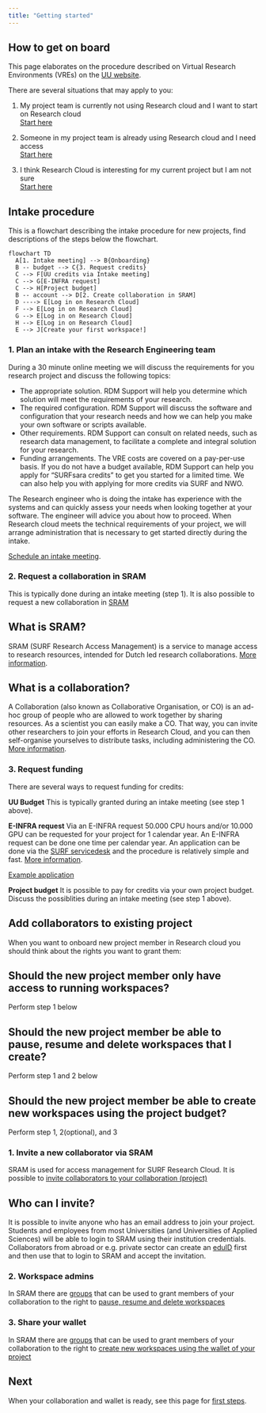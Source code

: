 ```yaml
---
title: "Getting started"
---
```


## How to get on board

This page elaborates on the procedure described on Virtual Research Environments (VREs) on the [UU website](https://www.uu.nl/en/research/research-data-management/tools-services/software-and-computing/virtual-research-environments).

There are several situations that may apply to you:  

1. My project team is currently not using Research cloud and I want to start on Research cloud  
[Start here](#steps-for-setting-up-a-new-research-cloud-project)  

2. Someone in my project team is already using Research cloud and I need access  
[Start here](#add-collaborators-to-existing-project)  

3. I think Research Cloud is interesting for my current project but I am not sure  
[Start here](#steps-for-setting-up-a-new-research-cloud-project)  

## Intake procedure

This is a flowchart describing the intake procedure for new projects, find descriptions of the steps below the flowchart.

```mermaid
flowchart TD
  A[1. Intake meeting] --> B{Onboarding}
  B -- budget --> C{3. Request credits}
  C --> F[UU credits via Intake meeting]
  C --> G[E-INFRA request]
  C --> H[Project budget]
  B -- account --> D[2. Create collaboration in SRAM]
  D ----> E[Log in on Research Cloud]
  F --> E[Log in on Research Cloud]
  G --> E[Log in on Research Cloud]
  H --> E[Log in on Research Cloud]
  E --> J[Create your first workspace!]

```

### 1. Plan an intake with the Research Engineering team
During a 30 minute online meeting we will discuss the requirements for you research project and discuss the following topics:

* The appropriate solution. RDM Support will help you determine which solution will meet the requirements of your research. 
* The required configuration. RDM Support will discuss the software and configuration that your research needs and how we can help you make your own software or scripts available.
* Other requirements. RDM Support can consult on related needs, such as research data management, to facilitate a complete and integral solution for your research.
* Funding arrangements. The VRE costs are covered on a pay-per-use basis. If you do not have a budget available, RDM Support can help you apply for “SURFsara credits” to get you started for a limited time. We can also help you with applying for more credits via SURF and NWO.

The Research engineer who is doing the intake has experience with the systems and can quickly assess your needs when looking together at your software. The engineer will advice you about how to proceed. When Research cloud meets the technical requirements of your project, we will arrange administration that is necessary to get started directly during the intake.

[Schedule an intake meeting](https://outlook.office365.com/owa/calendar/HPCSupport1@solisservices.onmicrosoft.com/bookings/).

### 2. Request a collaboration in SRAM

This is typically done during an intake meeting (step 1). It is also possible to request a new collaboration in [SRAM](https://sram.surf.nl)

::: {.callout-note collapse="true"}
## What is SRAM?

SRAM (SURF Research Access Management) is a service to manage access to research resources, intended for Dutch led research collaborations. [More information](https://wiki.surfnet.nl/pages/viewpage.action?pageId=31105834).
:::

::: {.callout-note collapse="true"}
## What is a collaboration?

A Collaboration (also known as Collaborative Organisation, or CO) is an ad-hoc group of people who are allowed to work together by sharing resources. As a scientist you can easily make a CO. That way, you can invite other researchers to join your efforts in Research Cloud, and you can then self-organise yourselves to distribute tasks, including administering the CO. [More information](https://servicedesk.surf.nl/wiki/pages/viewpage.action?pageId=17825822).

:::

### 3. Request funding
There are several ways to request funding for credits:  

**UU Budget**
This is typically granted during an intake meeting (see step 1 above).

**E-INFRA request**
Via an E-INFRA request 50.000 CPU hours and/or 10.000 GPU can be requested for your project for 1 calendar year. An E-INFRA request can be done one time per calendar year. An application can be done via the [SURF servicedesk](https://servicedesk.surfsara.nl/) and the procedure is relatively simple and fast. [More information](https://www.surf.nl/en/research-it/apply-for-access-to-compute-services).

[Example application](einfra.qmd)

**Project budget**
It is possible to pay for credits via your own project budget. Discuss the possiblities during an intake meeting (see step 1 above).

## Add collaborators to existing project

When you want to onboard new project member in Research cloud you should think about the rights you want to grant them:

::: {.callout-note collapse="true"}
## Should the new project member only have access to running workspaces? 

Perform step 1 below
:::

::: {.callout-note collapse="true"}
## Should the new project member be able to pause, resume and delete workspaces that I create? 

Perform step 1 and 2 below
:::

::: {.callout-note collapse="true"}
## Should the new project member be able to create new workspaces using the project budget? 

Perform step 1, 2(optional), and 3
:::


### 1. Invite a new collaborator via SRAM
SRAM is used for access management for SURF Research Cloud. It is possible to [invite collaborators to your collaboration (project)](https://wiki.surfnet.nl/display/SRAM/Invite+admins+and+members+to+a+collaboration)

::: {.callout-note collapse="true"}
## Who can I invite?

It is possible to invite anyone who has an email address to join your project. Students and employees from most Universities (and Universities of Applied Sciences) will be able to login to SRAM using their institution credentials. Collaborators from abroad or e.g. private sector can create an [eduID](https://eduid.nl/) first and then use that to login to SRAM and accept the invitation.
:::

### 2. Workspace admins
In SRAM there are [groups](https://wiki.surfnet.nl/display/SRAM/Manage+groups+of+collaboration+members) that can be used to grant members of your collaboration to the right to [pause, resume and delete workspaces](https://servicedesk.surf.nl/wiki/display/WIKI/Sharing+control%3A+workspace+admin)

### 3. Share your wallet
In SRAM there are [groups](https://wiki.surfnet.nl/display/SRAM/Manage+groups+of+collaboration+members) that can be used to grant members of your collaboration to the right to [create new workspaces using the wallet of your project](https://servicedesk.surf.nl/wiki/display/WIKI/Access+to+CO-wallet)

## Next
When your collaboration and wallet is ready, see this page for [first steps](first-steps.qmd).
